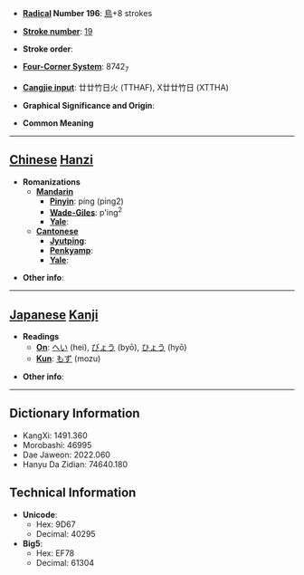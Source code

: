 * '''[[Wiktionary:Chinese radical index| Radical]] Number 196''': [[Wiktionary:Chinese radical index 鳥|鳥]]+8 strokes

* '''[[Wiktionary:Chinese total strokes index|Stroke number]]''': [[Wiktionary:Chinese total strokes index 19|19]]

* '''Stroke order''': 

* '''[[Wiktionary:Chinese four corner index|Four-Corner System]]''': 8742<sub>7</sub>

* '''[[Wiktionary:Chinese Cangjie index|Cangjie input]]''': 廿廿竹日火 (TTHAF), X廿廿竹日 (XTTHA)

* '''Graphical Significance and Origin''': 

* '''Common Meaning'''

----

== [[Chinese]] [[Hanzi]] ==

* '''Romanizations'''
** '''[[Mandarin]]'''
*** '''[[Pinyin]]''': píng (ping2)
*** '''[[Wade-Giles]]''': p'ing<sup>2</sup>
*** '''[[Yale]]''': 
** '''[[Cantonese]]'''
*** '''[[Jyutping]]''':
*** '''[[Penkyamp]]''': 
*** '''[[Yale]]''': 

* '''Other info''': 

----

== [[Japanese]] [[Kanji]] ==

* '''Readings'''
** '''[[On]]''': [[へい]] (hei), [[びょう]] (byō), [[ひょう]] (hyō)
** '''[[Kun]]''': [[もず]] (mozu)

* '''Other info''':  

----

== Dictionary Information ==

* KangXi: 1491.360
* Morobashi: 46995
* Dae Jaweon: 2022.060
* Hanyu Da Zidian: 74640.180

== Technical Information ==

* '''Unicode''':
** Hex: 9D67
** Decimal: 40295
* '''Big5''':
** Hex: EF78
** Decimal: 61304